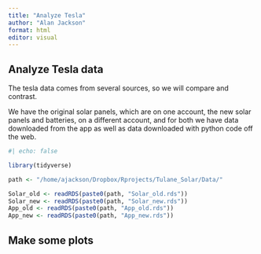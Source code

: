 ```yaml
---
title: "Analyze Tesla"
author: "Alan Jackson"
format: html
editor: visual
---
```


## Analyze Tesla data

The tesla data comes from several sources, so we will compare and contrast.

We have the original solar panels, which are on one account, the new solar
panels and batteries, on a different account, and for both we have data
downloaded from the app as well as data downloaded with python code off
the web.

```r
#| echo: false

library(tidyverse)

path <- "/home/ajackson/Dropbox/Rprojects/Tulane_Solar/Data/"

Solar_old <- readRDS(paste0(path, "Solar_old.rds"))
Solar_new <- readRDS(paste0(path, "Solar_new.rds"))
App_old <- readRDS(paste0(path, "App_old.rds"))
App_new <- readRDS(paste0(path, "App_new.rds"))

```

##        Make some plots

```r

```











